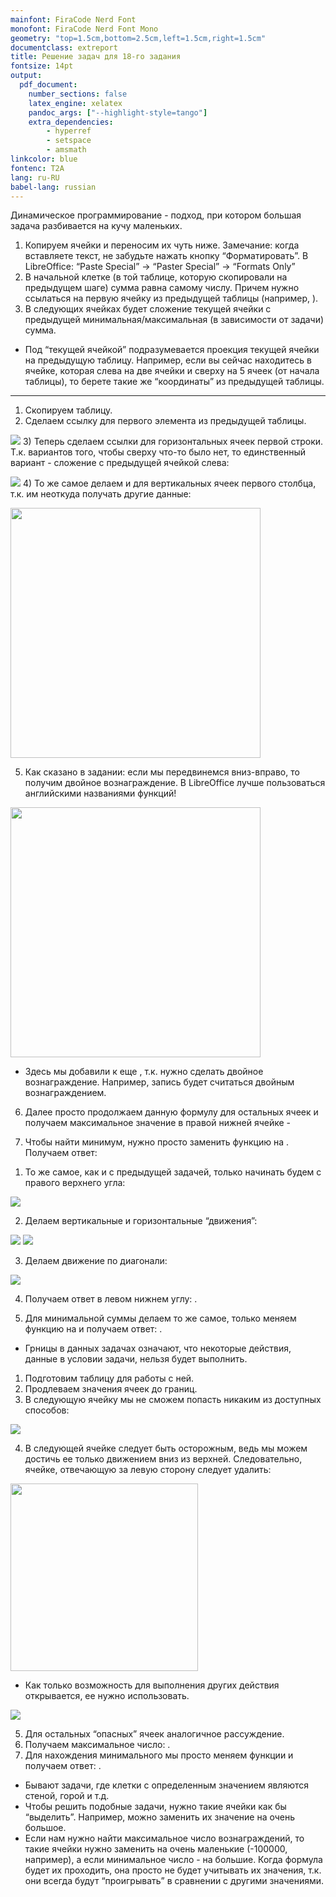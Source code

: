 ```yaml
---
mainfont: FiraCode Nerd Font
monofont: FiraCode Nerd Font Mono
geometry: "top=1.5cm,bottom=2.5cm,left=1.5cm,right=1.5cm"
documentclass: extreport
title: Решение задач для 18-го задания
fontsize: 14pt
output:
  pdf_document:
    number_sections: false
    latex_engine: xelatex
    pandoc_args: ["--highlight-style=tango"]
    extra_dependencies:
        - hyperref
        - setspace
        - amsmath
linkcolor: blue
fontenc: T2A
lang: ru-RU
babel-lang: russian
---
```


\tableofcontents

\chapter{Маленькое введение}
Динамическое программирование - подход, при котором большая задача разбивается на кучу маленьких.

\chapter{Без границ}
1) Копируем ячейки и переносим их чуть ниже. Замечание: когда вставляете текст, не забудьте нажать кнопку "Форматировать". В LibreOffice: "Paste Special" -> "Paster Special" -> "Formats Only"
2) В начальной клетке (в той таблице, которую скопировали на предыдущем шаге) сумма равна самому числу. Причем нужно ссылаться на первую ячейку из предыдущей таблицы (например, \texttt{A1}).
3) В следующих ячейках будет сложение текущей ячейки с предыдущей минимальная/максимальная (в зависимости от задачи) сумма.
- Под "текущей ячейкой" подразумевается проекция текущей ячейки на предыдущую таблицу. Например, если вы сейчас находитесь в ячейке, которая слева на две ячейки и сверху на 5 ячеек (от начала таблицы), то берете такие же "координаты" из предыдущей таблицы.

---

\section{Задача \textnumero{96} (Поляков)}
1) Скопируем таблицу.
2) Сделаем ссылку для первого элемента из предыдущей таблицы.

![](../../data/18-images/1.png)
3) Теперь сделаем ссылки для горизонтальных ячеек первой строки. Т.к. вариантов того, чтобы сверху что-то было нет, то единственный вариант - сложение с предыдущей ячейкой слева:

![](../../data/18-images/2.png)
4) То же самое делаем и для вертикальных ячеек первого столбца, т.к. им неоткуда получать другие данные:

![](../../data/18-images/3.png){height=400px}

5) Как сказано в задании: если мы передвинемся вниз-вправо, то получим двойное вознаграждение. В LibreOffice лучше пользоваться английскими названиями функций!

![](../../data/18-images/4.png){height=400px}

- Здесь мы добавили к \texttt{A14} еще \texttt{B2}, т.к. нужно сделать двойное вознаграждение. Например, запись \texttt{A14 + B2 + B2} будет считаться двойным вознаграждением.

6) Далее просто продолжаем данную формулу для остальных ячеек и получаем максимальное значение в правой нижней ячейке - \boxed{740}

7) Чтобы найти минимум, нужно просто заменить функцию \texttt{MAX} на \texttt{MIN}. Получаем ответ: \boxed{353}

\section{Задача \textnumero{97} (Поляков)}

1) То же самое, как и с предыдущей задачей, только начинать будем с правого верхнего угла:

![](../../data/18-images/5.png)

2) Делаем вертикальные и горизонтальные "движения":

![](../../data/18-images/6.png)
![](../../data/18-images/7.png)

3) Делаем движение по диагонали:

![](../../data/18-images/8.png)

4) Получаем ответ в левом нижнем углу: \boxed{716}.

5) Для минимальной суммы делаем то же самое, только меняем функцию на \texttt{MIN} и получаем ответ: \boxed{338}.

\chapter{С границами}
\section{Задача \textnumero{87} (Поляков)}

- Грницы в данных задачах означают, что некоторые действия, данные в условии задачи, нельзя будет выполнить.
1) Подготовим таблицу для работы с ней.
2) Продлеваем значения ячеек до границ.
3) В следующую ячейку мы не сможем попасть никаким из доступных способов:

![](../../data/18-images/9.png)

4) В следующей ячейке следует быть осторожным, ведь мы можем достичь ее только движением вниз из верхней. Следовательно, ячейке, отвечающую за левую сторону следует удалить:

![](../../data/18-images/10.png){height=300px}

- Как только возможность для выполнения других действия открывается, ее нужно использовать.

![](../../data/18-images/11.png)

5) Для остальных "опасных" ячеек аналогичное рассуждение.
6) Получаем максимальное число: \boxed{2343}.
7) Для нахождения минимального мы просто меняем функции и получаем ответ: \boxed{1140}.

\chapter{Запретные ячейки}

- Бывают задачи, где клетки с определенным значением являются стеной, горой и т.д.
- Чтобы решить подобные задачи, нужно такие ячейки как бы "выделить". Например, можно заменить их значение на очень большое.
- Если нам нужно найти максимальное число вознаграждений, то такие ячейки нужно заменить на очень маленькие (-100000, например), а если минимальное число - на большие. Когда формула будет их проходить, она просто не будет учитывать их значения, т.к. они всегда будут "проигрывать" в сравнении с другими значениями.
